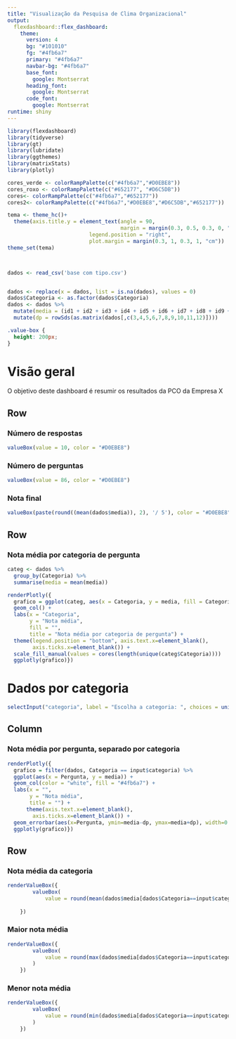 ```yaml
---
title: "Visualização da Pesquisa de Clima Organizacional"
output: 
  flexdashboard::flex_dashboard:
    theme:
      version: 4
      bg: "#101010"
      fg: "#4fb6a7" 
      primary: "#4fb6a7"
      navbar-bg: "#4fb6a7"
      base_font: 
        google: Montserrat
      heading_font:
        google: Montserrat
      code_font:
        google: Montserrat
runtime: shiny
---
```



```r
library(flexdashboard)
library(tidyverse)
library(gt)
library(lubridate)
library(ggthemes)
library(matrixStats)
library(plotly)

cores_verde <- colorRampPalette(c("#4fb6a7","#D0EBE8"))
cores_roxo <- colorRampPalette(c("#652177", "#D6C5DB"))
cores<- colorRampPalette(c("#4fb6a7","#652177"))
cores2<- colorRampPalette(c("#4fb6a7","#D0EBE8","#D6C5DB","#652177"))

tema <- theme_hc()+ 
  theme(axis.title.y = element_text(angle = 90,
                                    margin = margin(0.3, 0.5, 0.3, 0, "cm")),
                          legend.position = "right",
                          plot.margin = margin(0.3, 1, 0.3, 1, "cm"))
theme_set(tema)



dados <- read_csv('base com tipo.csv')


dados <- replace(x = dados, list = is.na(dados), values = 0)
dados$Categoria <- as.factor(dados$Categoria)
dados <- dados %>% 
  mutate(media = (id1 + id2 + id3 + id4 + id5 + id6 + id7 + id8 + id9 + id10)/10) %>% 
  mutate(dp = rowSds(as.matrix(dados[,c(3,4,5,6,7,8,9,10,11,12)]))) 


```



```css
.value-box {
  height: 200px;
}

```


Visão geral {data-orientation=rows}
===

O objetivo deste dashboard é resumir os resultados da PCO da Empresa X

Row 
-----------------------------------------------------------------------
### Número de respostas
```r
valueBox(value = 10, color = "#D0EBE8")
```

### Número de perguntas
```r
valueBox(value = 86, color = "#D0EBE8")
```

### Nota final 
```r
valueBox(paste(round((mean(dados$media)), 2), '/ 5'), color = "#D0EBE8")
```
 
Row {data-width=500}
-----------------------------------------------------------------------

### Nota média por categoria de pergunta

```r
categ <- dados %>% 
  group_by(Categoria) %>% 
  summarise(media = mean(media))

renderPlotly({
  grafico = ggplot(categ, aes(x = Categoria, y = media, fill = Categoria)) + 
  geom_col() + 
  labs(x = "Categoria",
       y = "Nota média",
       fill = "",
       title = "Nota média por categoria de pergunta") +
  theme(legend.position = "bottom", axis.text.x=element_blank(),
        axis.ticks.x=element_blank()) +
  scale_fill_manual(values = cores(length(unique(categ$Categoria))))
  ggplotly(grafico)})

```




Dados por categoria {data-orientation=column}
===
```r
selectInput("categoria", label = "Escolha a categoria: ", choices = unique(dados$Categoria), selected = "AUTONOMIA")


```


Column {data-width=500}
-----------------------------------------------------------------------


### Nota média por pergunta, separado por categoria

```r
renderPlotly({
  grafico = filter(dados, Categoria == input$categoria) %>%
  ggplot(aes(x = Pergunta, y = media)) + 
  geom_col(color = "white", fill = "#4fb6a7") + 
  labs(x = "",
       y = "Nota média",
       title = "") + 
      theme(axis.text.x=element_blank(),
        axis.ticks.x=element_blank()) +
  geom_errorbar(aes(x=Pergunta, ymin=media-dp, ymax=media+dp), width=0.2, colour="#652177", alpha=0.9, size=1.5)
  ggplotly(grafico)})

```


Row {data-width=350}
-----------------------------------------------------------------------

### Nota média da categoria

```r
renderValueBox({
        valueBox(
            value = round(mean(dados$media[dados$Categoria==input$categoria]), 2), color = "#D0EBE8")
        
    })
```

### Maior nota média

```r
renderValueBox({
        valueBox(
            value = round(max(dados$media[dados$Categoria==input$categoria]), 2), color = "#D0EBE8"
        )
    })
```


### Menor nota média

```r
renderValueBox({
        valueBox(
            value = round(min(dados$media[dados$Categoria==input$categoria]), 2), color = "#D0EBE8"
        )
    })
```

